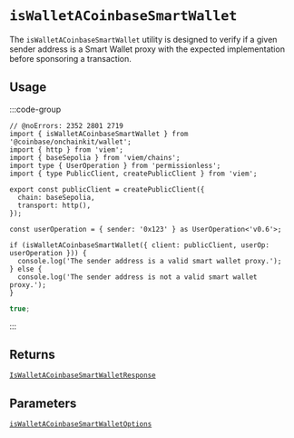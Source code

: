 # `isWalletACoinbaseSmartWallet`

The `isWalletACoinbaseSmartWallet` utility is designed to verify if a given sender address is a Smart Wallet proxy with the expected implementation before sponsoring a transaction.

## Usage

:::code-group

```tsx twoslash [code]
// @noErrors: 2352 2801 2719
import { isWalletACoinbaseSmartWallet } from '@coinbase/onchainkit/wallet';
import { http } from 'viem';
import { baseSepolia } from 'viem/chains';
import type { UserOperation } from 'permissionless';
import { type PublicClient, createPublicClient } from 'viem';

export const publicClient = createPublicClient({
  chain: baseSepolia,
  transport: http(),
});

const userOperation = { sender: '0x123' } as UserOperation<'v0.6'>;

if (isWalletACoinbaseSmartWallet({ client: publicClient, userOp: userOperation })) {
  console.log('The sender address is a valid smart wallet proxy.');
} else {
  console.log('The sender address is not a valid smart wallet proxy.');
}
```

```ts [return value]
true;
```

:::

## Returns

[`IsWalletACoinbaseSmartWalletResponse`](/builderkits/onchainkit/wallet/types#iswalletacoinbasesmartwalletresponse)

## Parameters

[`isWalletACoinbaseSmartWalletOptions`](/builderkits/onchainkit/wallet/types#iswalletacoinbasesmartwalletoptions)
